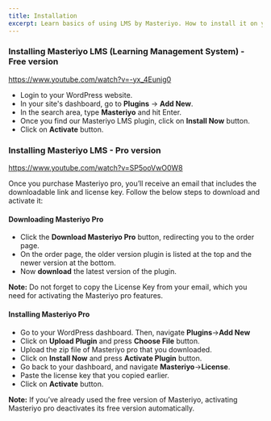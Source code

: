 ```yaml
---
title: Installation
excerpt: Learn basics of using LMS by Masteriyo. How to install it on your WordPress setup.
---
```


### Installing Masteriyo LMS (Learning Management System) - Free version

<Embed>https://www.youtube.com/watch?v=-yx_4Eunig0</Embed>

- Login to your WordPress website.
- In your site's dashboard, go to **Plugins** -> **Add New**.
- In the search area, type **Masteriyo** and hit Enter.
- Once you find our Masteriyo LMS plugin, click on **Install Now** button.
- Click on **Activate** button.

### Installing Masteriyo LMS - Pro version

<Embed>https://www.youtube.com/watch?v=SP5ooVwO0W8</Embed>

Once you purchase Masteriyo pro, you’ll receive an email that includes the downloadable link and license key. Follow the below steps to download and activate it:
#### Downloading Masteriyo Pro
- Click the **Download Masteriyo Pro** button, redirecting you to the order page.
- On the order page, the older version plugin is listed at the top and the newer version at the bottom.
- Now **download** the latest version of the plugin.

<Callout> **Note:** Do not forget to copy the License Key from your email, which you need for activating the Masteriyo pro features. </Callout>

#### Installing Masteriyo Pro
- Go to your WordPress dashboard. Then, navigate **Plugins**->**Add New**
- Click on **Upload Plugin** and press **Choose File** button.
- Upload the zip file of Masteriyo pro that you downloaded.
- Click on **Install Now** and press **Activate Plugin** button.
- Go back to your dashboard, and navigate **Masteriyo**->**License**.
- Paste the license key that you copied earlier.
- Click on **Activate** button.

<Callout> **Note:** If you’ve already used the free version of Masteriyo,  activating Masteriyo pro deactivates its free version automatically. </Callout>

